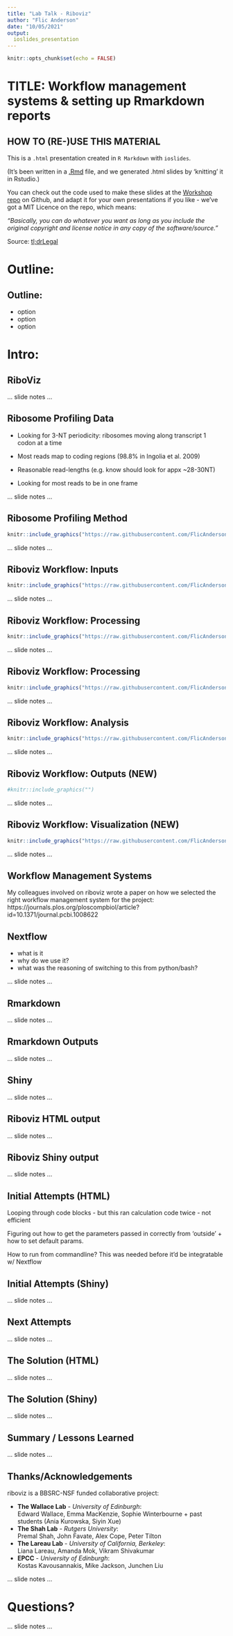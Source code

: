 ```yaml
---
title: "Lab Talk - Riboviz"
author: "Flic Anderson"
date: "10/05/2021"
output: 
  ioslides_presentation
---
```


```r
knitr::opts_chunk$set(echo = FALSE)
```

<script src="https://ajax.googleapis.com/ajax/libs/jquery/1.12.2/jquery.min.js"></script>

<script>
    $(document).ready(function() {
      $('slide:not(.title-slide, .backdrop, .segue)').append('<footer label=\"bit.ly/Rmarkdown-and-output"></footer>');    
    })
</script>

<style>
  footer:after {
    content: attr(label);
    font-size: 12pt;
    position: absolute;
    bottom: 20px;
    left: 100px;
    line-height: 1.9;
  }
</style>

<style type="text/css">
slides > slide:not(.nobackground):after {
  content: '';
}
</style>


# TITLE: Workflow management systems & setting up Rmarkdown reports

## HOW TO (RE-)USE THIS MATERIAL

This is a `.html` presentation created in `R Markdown` with `ioslides`. 

(It's been written in a [.Rmd](http://rmarkdown.rstudio.com) file, and we generated .html slides by 'knitting' it in Rstudio.)

You can check out the code used to make these slides at the [Workshop repo](https://github.com/FlicAnderson/20201127-gitflow-workshop) on Github, and adapt it for your own presentations if you like - we've got a MIT Licence on the repo, which means: 

*"Basically, you can do whatever you want as long as you include the original copyright and license notice in any copy of the software/source."*

Source: [tl;drLegal](https://tldrlegal.com/license/mit-license)

# Outline: 

## Outline: 

* option
* option
* option

# Intro:

## RiboViz


<div class="notes">
... slide notes ...
</div>

## Ribosome Profiling Data

* Looking for 3-NT periodicity: ribosomes moving along transcript 1 codon at a time  

* Most reads map to coding regions (98.8% in Ingolia et al. 2009)  
* Reasonable read-lengths (e.g. know should look for appx ~28-30NT)  

* Looking for most reads to be in one frame

<div class="notes">
... slide notes ...
</div>

## Ribosome Profiling Method

<div class="centered">
```r
knitr::include_graphics("https://raw.githubusercontent.com/FlicAnderson/LabTalk-riboviz-20210510/main/images/Ingolia2014_polysomes-to-footprints.png")
``` 
</div>

<div class="notes">
... slide notes ...
</div>


## Riboviz Workflow: Inputs

<div class="centered">
```r
knitr::include_graphics("https://raw.githubusercontent.com/FlicAnderson/LabTalk-riboviz-20210510/main/images/riboviz-workflow_inputs.png")
``` 
</div>

<div class="notes">
... slide notes ...
</div>


## Riboviz Workflow: Processing

<div class="centered">
```r
knitr::include_graphics("https://raw.githubusercontent.com/FlicAnderson/LabTalk-riboviz-20210510/main/images/riboviz-workflow_processing-aligned.png")
``` 
</div>

<div class="notes">
... slide notes ...
</div>


## Riboviz Workflow: Processing

<div class="centered">
```r
knitr::include_graphics("https://raw.githubusercontent.com/FlicAnderson/LabTalk-riboviz-20210510/main/images/riboviz-workflow_processing-ribogrid.png")
``` 
</div>

<div class="notes">
... slide notes ...
</div>


## Riboviz Workflow: Analysis

<div class="centered">
```r
knitr::include_graphics("https://raw.githubusercontent.com/FlicAnderson/LabTalk-riboviz-20210510/main/images/riboviz-workflow_analysis.png")
``` 
</div>

<div class="notes">
... slide notes ...
</div>


## Riboviz Workflow: Outputs (NEW)

<div class="centered">
```r
#knitr::include_graphics("")
``` 
</div>

<div class="notes">
... slide notes ...
</div>


## Riboviz Workflow: Visualization (NEW)

<div class="centered">
```r
knitr::include_graphics("https://raw.githubusercontent.com/FlicAnderson/LabTalk-riboviz-20210510/main/images/riboviz-workflow_visualization.png")
``` 
</div>

<div class="notes">
... slide notes ...
</div>

## Workflow Management Systems



<div class="notes">

My colleagues involved on riboviz wrote a paper on how we selected the right workflow management system for the project: https://journals.plos.org/ploscompbiol/article?id=10.1371/journal.pcbi.1008622  



</div>



## Nextflow

* what is it
* why do we use it?
* what was the reasoning of switching to this from python/bash?


<div class="notes">
... slide notes ...
</div>


## Rmarkdown 




<div class="notes">
... slide notes ...
</div>



## Rmarkdown Outputs




<div class="notes">
... slide notes ...
</div>



## Shiny




<div class="notes">
... slide notes ...
</div>


## Riboviz HTML output 




<div class="notes">
... slide notes ...
</div>


## Riboviz Shiny output 




<div class="notes">
... slide notes ...
</div>


## Initial Attempts (HTML)




<div class="notes">

Looping through code blocks - but this ran calculation code twice - not efficient

Figuring out how to get the parameters passed in correctly from 'outside' + how to set default params.

How to run from commandline? This was needed before it'd be integratable w/ Nextflow

</div>


## Initial Attempts (Shiny)




<div class="notes">
... slide notes ...
</div>

## Next Attempts 




<div class="notes">
... slide notes ...
</div>


## The Solution (HTML)




<div class="notes">
... slide notes ...
</div>



## The Solution (Shiny)




<div class="notes">
... slide notes ...
</div>


## Summary / Lessons Learned




<div class="notes">
... slide notes ...
</div>


## Thanks/Acknowledgements

riboviz is a BBSRC-NSF funded collaborative project: 


* **The Wallace Lab** - *University of Edinburgh*:  
Edward Wallace, Emma MacKenzie, Sophie Winterbourne + past students (Ania Kurowska, Siyin Xue)  
* **The Shah Lab** -  *Rutgers University*:  
Premal Shah, John Favate, Alex Cope, Peter Tilton  
* **The Lareau Lab** - *University of California, Berkeley*:  
Liana Lareau, Amanda Mok, Vikram Shivakumar  
* **EPCC** - *University of Edinburgh*:  
Kostas Kavousannakis, Mike Jackson, Junchen Liu  


<div class="notes">
... slide notes ...
</div>


# Questions?


<div class="notes">
... slide notes ...
</div>